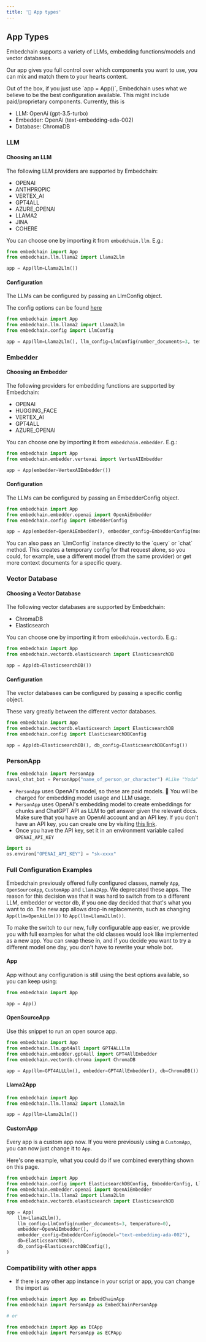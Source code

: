 ```yaml
---
title: '📱 App types'
---
```


## App Types

Embedchain supports a variety of LLMs, embedding functions/models and vector databases.

Our app gives you full control over which components you want to use, you can mix and match them to your hearts content.

<Tip>
Out of the box, if you just use `app = App()`, Embedchain uses what we believe to be the best configuration available. This might include paid/proprietary components. Currently, this is

* LLM: OpenAi (gpt-3.5-turbo)
* Embedder: OpenAi (text-embedding-ada-002)
* Database: ChromaDB
</Tip>

### LLM

#### Choosing an LLM

The following LLM providers are supported by Embedchain:
- OPENAI
- ANTHPROPIC
- VERTEX_AI
- GPT4ALL
- AZURE_OPENAI
- LLAMA2
- JINA
- COHERE

You can choose one by importing it from `embedchain.llm`. E.g.:

```python
from embedchain import App
from embedchain.llm.llama2 import Llama2Llm

app = App(llm=Llama2Llm())
```

#### Configuration

The LLMs can be configured by passing an LlmConfig object.

The config options can be found [here](/advanced/query_configuration#llmconfig)

```python
from embedchain import App
from embedchain.llm.llama2 import Llama2Llm
from embedchain.config import LlmConfig

app = App(llm=Llama2Llm(), llm_config=LlmConfig(number_documents=3, temperature=0))
```

### Embedder

#### Choosing an Embedder

The following providers for embedding functions are supported by Embedchain:
- OPENAI
- HUGGING_FACE
- VERTEX_AI
- GPT4ALL
- AZURE_OPENAI

You can choose one by importing it from `embedchain.embedder`. E.g.:

```python
from embedchain import App
from embedchain.embedder.vertexai import VertexAIEmbedder

app = App(embedder=VertexAIEmbedder())
```

#### Configuration

The LLMs can be configured by passing an EmbedderConfig object.

```python
from embedchain import App
from embedchain.embedder.openai import OpenAiEmbedder
from embedchain.config import EmbedderConfig

app = App(embedder=OpenAiEmbedder(), embedder_config=EmbedderConfig(model="text-embedding-ada-002"))
```

<Tip>
You can also pass an `LlmConfig` instance directly to the `query` or `chat` method.
This creates a temporary config for that request alone, so you could, for example, use a different model (from the same provider) or get more context documents for a specific query.
</Tip>

### Vector Database

#### Choosing a Vector Database

The following vector databases are supported by Embedchain:
- ChromaDB
- Elasticsearch

You can choose one by importing it from `embedchain.vectordb`. E.g.:

```python
from embedchain import App
from embedchain.vectordb.elasticsearch import ElasticsearchDB

app = App(db=ElasticsearchDB())
```

#### Configuration

The vector databases can be configured by passing a specific config object.

These vary greatly between the different vector databases.

```python
from embedchain import App
from embedchain.vectordb.elasticsearch import ElasticsearchDB
from embedchain.config import ElasticsearchDBConfig

app = App(db=ElasticsearchDB(), db_config=ElasticsearchDBConfig())
```

### PersonApp

```python
from embedchain import PersonApp
naval_chat_bot = PersonApp("name_of_person_or_character") #Like "Yoda"
```

- `PersonApp` uses OpenAI's model, so these are paid models. 💸 You will be charged for embedding model usage and LLM usage.
- `PersonApp` uses OpenAI's embedding model to create embeddings for chunks and ChatGPT API as LLM to get answer given the relevant docs. Make sure that you have an OpenAI account and an API key. If you don't have an API key, you can create one by visiting [this link](https://platform.openai.com/account/api-keys).
- Once you have the API key, set it in an environment variable called `OPENAI_API_KEY`

```python
import os
os.environ["OPENAI_API_KEY"] = "sk-xxxx"
```

### Full Configuration Examples

Embedchain previously offered fully configured classes, namely `App`, `OpenSourceApp`, `CustomApp` and `Llama2App`.
We deprecated these apps. The reason for this decision was that it was hard to switch from to a different LLM, embedder or vector db, if you one day decided that that's what you want to do.
The new app allows drop-in replacements, such as changing `App(llm=OpenAiLlm())` to `App(llm=Llama2Llm())`.

To make the switch to our new, fully configurable app easier, we provide you with full examples for what the old classes would look like implemented as a new app.
You can swap these in, and if you decide you want to try a different model one day, you don't have to rewrite your whole bot.

#### App
App without any configuration is still using the best options available, so you can keep using:

```python
from embedchain import App

app = App()
```

#### OpenSourceApp

Use this snippet to run an open source app.

```python
from embedchain import App
from embedchain.llm.gpt4all import GPT4ALLLlm
from embedchain.embedder.gpt4all import GPT4AllEmbedder
from embedchain.vectordb.chroma import ChromaDB

app = App(llm=GPT4ALLLlm(), embedder=GPT4AllEmbedder(), db=ChromaDB())
```

#### Llama2App
```python
from embedchain import App
from embedchain.llm.llama2 import Llama2Llm

app = App(llm=Llama2Llm())
```

#### CustomApp

Every app is a custom app now.
If you were previously using a `CustomApp`, you can now just change it to `App`.

Here's one example, what you could do if we combined everything shown on this page.

```python
from embedchain import App
from embedchain.config import ElasticsearchDBConfig, EmbedderConfig, LlmConfig
from embedchain.embedder.openai import OpenAiEmbedder
from embedchain.llm.llama2 import Llama2Llm
from embedchain.vectordb.elasticsearch import ElasticsearchDB

app = App(
    llm=Llama2Llm(),
    llm_config=LlmConfig(number_documents=3, temperature=0),
    embedder=OpenAiEmbedder(),
    embedder_config=EmbedderConfig(model="text-embedding-ada-002"),
    db=ElasticsearchDB(),
    db_config=ElasticsearchDBConfig(),
)
```

### Compatibility with other apps

- If there is any other app instance in your script or app, you can change the import as

```python
from embedchain import App as EmbedChainApp
from embedchain import PersonApp as EmbedChainPersonApp

# or

from embedchain import App as ECApp
from embedchain import PersonApp as ECPApp
```
